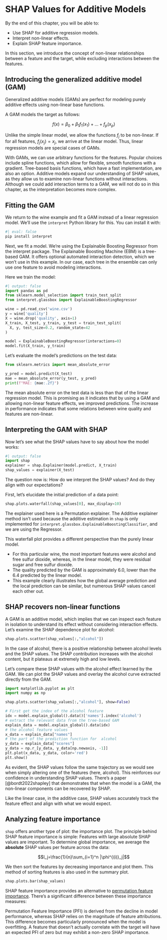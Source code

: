 # SHAP Values for Additive Models {#additive}

::: {.callout-tip appearance="simple"}

By the end of this chapter, you will be able to:

- Use SHAP for additive regression models.
- Interpret non-linear effects.
- Explain SHAP feature importance.

:::

In this section, we introduce the concept of non-linear relationships between a feature and the target, while excluding interactions between the features.

## Introducing the generalized additive model (GAM)

Generalized additive models (GAMs) are perfect for modeling purely additive effects using non-linear base functions.

A GAM models the target as follows:

$$f(x) = \beta_0 + \beta_1 f_1(x_1) + \ldots + f_p(x_p)$$

Unlike the simple linear model, we allow the functions $f_j$ to be non-linear. 
If for all features, $f_j(x_j) = x_j$, we arrive at the linear model.
Thus, linear regression models are special cases of GAMs.

With GAMs, we can use arbitrary functions for the features.
Popular choices include spline functions, which allow for flexible, smooth functions with a gradient.
Tree-based basis functions, which have a fast implementation, are also an option.
Additive models expand our understanding of SHAP values, as they allow us to examine non-linear functions without interactions.
Although we could add interaction terms to a GAM, we will not do so in this chapter, as the interpretation becomes more complex.

## Fitting the GAM

We return to the wine example and fit a GAM instead of a linear regression model.
We'll use the `interpret` Python library for this. You can install it with:

```python
#| eval: false
pip install interpret
```

Next, we fit a model.
We're using the Explainable Boosting Regressor from the interpret package.
The Explainable Boosting Machine (EBM) is a tree-based GAM.
It offers optional automated interaction detection, which we won't use in this example.
In our case, each tree in the ensemble can only use one feature to avoid modeling interactions.

Here we train the model:

```python
#| output: false
import pandas as pd
from sklearn.model_selection import train_test_split
from interpret.glassbox import ExplainableBoostingRegressor

wine = pd.read_csv('wine.csv')
y = wine['quality']
X = wine.drop('quality', axis=1)
X_train, X_test, y_train, y_test = train_test_split(
  X, y, test_size=0.2, random_state=42
)

model = ExplainableBoostingRegressor(interactions=0)
model.fit(X_train, y_train)
```

Let's evaluate the model's predictions on the test data:

```python
from sklearn.metrics import mean_absolute_error

y_pred = model.predict(X_test)
mae = mean_absolute_error(y_test, y_pred)
print(f"MAE: {mae:.2f}")
```

The mean absolute error on the test data is less than that of the linear regression model.
This is promising as it indicates that by using a GAM and allowing non-linear feature effects, we improved predictions.
The increase in performance indicates that some relations between wine quality and features are non-linear.

## Interpreting the GAM with SHAP

Now let's see what the SHAP values have to say about how the model works:

```python
#| output: false
import shap
explainer = shap.Explainer(model.predict, X_train)
shap_values = explainer(X_test)
```

The question now is: How do we interpret the SHAP values?
And do they align with our expectations?

First, let's elucidate the initial prediction of a data point:
```python
shap.plots.waterfall(shap_values[0], max_display=10)
```

::: {.callout-note}

The explainer used here is a Permutation explainer.
The Additive explainer method isn't used because the additive estimation in `shap` is only implemented for `interpret.glassbox.ExplainableBoostingClassifier`, and we are using the Regressor.

:::

This waterfall plot provides a different perspective than the purely linear model.

- For this particular wine, the most important features were alcohol and free sulfur dioxide, whereas, in the linear model, they were residual sugar and free sulfur dioxide.
- The quality predicted by the GAM is approximately 6.0, lower than the 6.4 predicted by the linear model. 
- This example clearly illustrates how the global average prediction and the local prediction can be similar, but numerous SHAP values cancel each other out.

## SHAP recovers non-linear functions

A GAM is an additive model, which implies that we can inspect each feature in isolation to understand its effect without considering interaction effects.
Let's examine the SHAP dependence plot for alcohol:
```python
shap.plots.scatter(shap_values[:,"alcohol"])
```


In the case of alcohol, there is a positive relationship between alcohol levels and the SHAP values.
The SHAP contribution increases with the alcohol content, but it plateaus at extremely high and low levels.

Let's compare these SHAP values with the alcohol effect learned by the GAM.
We can plot the SHAP values and overlay the alcohol curve extracted directly from the GAM.

```python
import matplotlib.pyplot as plt
import numpy as np

shap.plots.scatter(shap_values[:,"alcohol"], show=False)

# First get the index of the alcohol feature
idx = model.explain_global().data()['names'].index('alcohol')
# extract the relevant data from the tree-based GAM 
explain_data = model.explain_global().data(idx)
# the alcohol feature values 
x_data = explain_data["names"]
# the part of the prediction function for  alcohol
y_data = explain_data["scores"]
y_data = np.r_[y_data, y_data[np.newaxis, -1]]
plt.plot(x_data, y_data, color='red')
plt.show()
```

As evident, the SHAP values follow the same trajectory as we would see when simply altering one of the features (here, alcohol).
This reinforces our confidence in understanding SHAP values.
There's a paper [@bordt2022shapley] that demonstrates that when the model is a GAM, the non-linear components can be recovered by SHAP.

Like the linear case, in the additive case, SHAP values accurately track the feature effect and align with what we would expect.

## Analyzing feature importance

`shap` offers another type of plot: the importance plot.
The principle behind SHAP feature importance is simple:
Features with large absolute SHAP values are important.
To determine global importance, we average the **absolute** SHAP values per feature across the data:

$$I_j=\frac{1}{n}\sum_{i=1}^n |\phi^{(i)}_j|$$

We then sort the features by decreasing importance and plot them.
This method of sorting features is also used in the summary plot. 

```python
shap.plots.bar(shap_values)
```

SHAP feature importance provides an alternative to [permutation feature importance](https://christophm.github.io/interpretable-ml-book/feature-importance.html).
There's a significant difference between these importance measures:

::: {.callout-note}
Permutation Feature Importance (PFI) is derived from the decline in model performance, whereas SHAP relies on the magnitude of feature attributions.
This difference becomes particularly pronounced when the model is overfitting. A feature that doesn't actually correlate with the target will have an expected PFI of zero but may exhibit a non-zero SHAP importance.

:::

